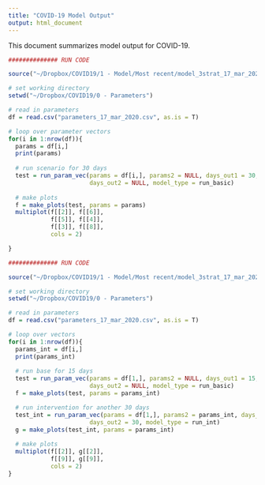 ```yaml
---
title: "COVID-19 Model Output"
output: html_document
---
```


This document summarizes model output for COVID-19.

```r

############## RUN CODE

source("~/Dropbox/COVID19/1 - Model/Most recent/model_3strat_17_mar_2020_951EDT.R")

# set working directory
setwd("~/Dropbox/COVID19/0 - Parameters")

# read in parameters
df = read.csv("parameters_17_mar_2020.csv", as.is = T)

# loop over parameter vectors
for(i in 1:nrow(df)){
  params = df[i,]
  print(params)
  
  # run scenario for 30 days
  test = run_param_vec(params = df[i,], params2 = NULL, days_out1 = 30,
                       days_out2 = NULL, model_type = run_basic)
  
  # make plots
  f = make_plots(test, params = params)
  multiplot(f[[2]], f[[6]],
            f[[5]], f[[4]],
            f[[3]], f[[8]],
            cols = 2)

}
```


```r

############## RUN CODE

source("~/Dropbox/COVID19/1 - Model/Most recent/model_3strat_17_mar_2020_951EDT.R")

# set working directory
setwd("~/Dropbox/COVID19/0 - Parameters")

# read in parameters
df = read.csv("parameters_17_mar_2020.csv", as.is = T)

# loop over vectors
for(i in 1:nrow(df)){
  params_int = df[i,]
  print(params_int)
  
  # run base for 15 days
  test = run_param_vec(params = df[1,], params2 = NULL, days_out1 = 15,
                       days_out2 = NULL, model_type = run_basic)
  f = make_plots(test, params = params_int)

  # run intervention for another 30 days
  test_int = run_param_vec(params = df[1,], params2 = params_int, days_out1 = 15,
                       days_out2 = 30, model_type = run_int)
  g = make_plots(test_int, params = params_int)
  
  # make plots
  multiplot(f[[2]], g[[2]],
            f[[9]], g[[9]],
            cols = 2)
}
```